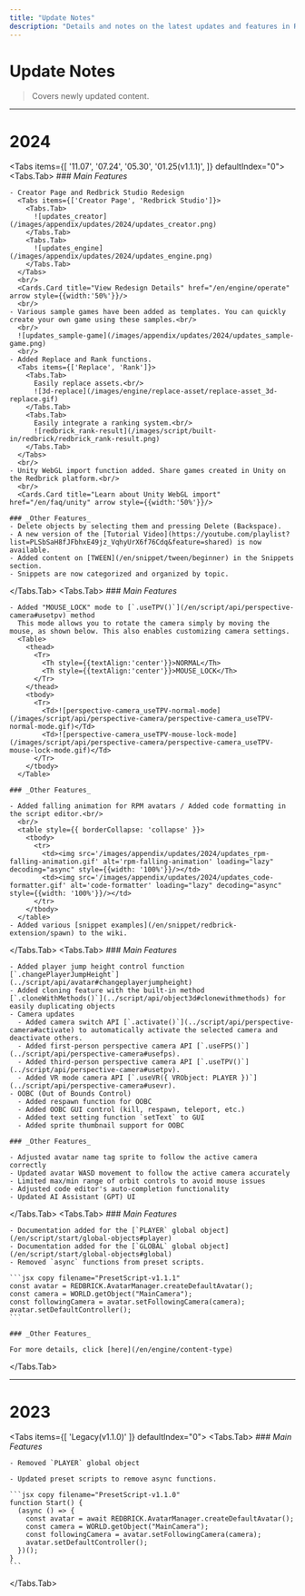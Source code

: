 ```yaml
---
title: "Update Notes"
description: "Details and notes on the latest updates and features in Redbrick Studio."
---
```


# Update Notes

> Covers newly updated content.

---

# 2024
<Tabs items={[
  '11.07',
  '07.24',
  '05.30',
  '01.25(v1.1.1)',
]} defaultIndex="0">
  <Tabs.Tab>
    ### _Main Features_

    - Creator Page and Redbrick Studio Redesign
      <Tabs items={['Creator Page', 'Redbrick Studio']}>
        <Tabs.Tab>
          ![updates_creator](/images/appendix/updates/2024/updates_creator.png)
        </Tabs.Tab>
        <Tabs.Tab>
          ![updates_engine](/images/appendix/updates/2024/updates_engine.png)
        </Tabs.Tab>
      </Tabs>
      <br/>
      <Cards.Card title="View Redesign Details" href="/en/engine/operate" arrow style={{width:'50%'}}/>
      <br/>
    - Various sample games have been added as templates. You can quickly create your own game using these samples.<br/>
      <br/>
      ![updates_sample-game](/images/appendix/updates/2024/updates_sample-game.png)
      <br/>
    - Added Replace and Rank functions.
      <Tabs items={['Replace', 'Rank']}>
        <Tabs.Tab>
          Easily replace assets.<br/>
          ![3d-replace](/images/engine/replace-asset/replace-asset_3d-replace.gif)
        </Tabs.Tab>
        <Tabs.Tab>
          Easily integrate a ranking system.<br/>
          ![redbrick_rank-result](/images/script/built-in/redbrick/redbrick_rank-result.png)
        </Tabs.Tab>
      </Tabs>
      <br/>
    - Unity WebGL import function added. Share games created in Unity on the Redbrick platform.<br/>
      <br/>
      <Cards.Card title="Learn about Unity WebGL import" href="/en/faq/unity" arrow style={{width:'50%'}}/>
      
    ### _Other Features_
    - Delete objects by selecting them and pressing Delete (Backspace).
    - A new version of the [Tutorial Video](https://youtube.com/playlist?list=PLSbSaH8fJFbhxE49jz_VqhyUrX6f76Cdq&feature=shared) is now available.
    - Added content on [TWEEN](/en/snippet/tween/beginner) in the Snippets section.
    - Snippets are now categorized and organized by topic.
  </Tabs.Tab>
  <Tabs.Tab>
    ### _Main Features_

    - Added "MOUSE_LOCK" mode to [`.useTPV()`](/en/script/api/perspective-camera#usetpv) method  
      This mode allows you to rotate the camera simply by moving the mouse, as shown below. This also enables customizing camera settings.
      <Table>
        <thead>
          <Tr>
            <Th style={{textAlign:'center'}}>NORMAL</Th>
            <Th style={{textAlign:'center'}}>MOUSE_LOCK</Th>
          </Tr>
        </thead>
        <tbody>
          <Tr>
            <Td>![perspective-camera_useTPV-normal-mode](/images/script/api/perspective-camera/perspective-camera_useTPV-normal-mode.gif)</Td>
            <Td>![perspective-camera_useTPV-mouse-lock-mode](/images/script/api/perspective-camera/perspective-camera_useTPV-mouse-lock-mode.gif)</Td>
          </Tr>
        </tbody>
      </Table>

    ### _Other Features_

    - Added falling animation for RPM avatars / Added code formatting in the script editor.<br/>
      <br/>
      <table style={{ borderCollapse: 'collapse' }}>
        <tbody>
          <tr>
            <td><img src='/images/appendix/updates/2024/updates_rpm-falling-animation.gif' alt='rpm-falling-animation' loading="lazy" decoding="async" style={{width: '100%'}}/></td>
            <td><img src='/images/appendix/updates/2024/updates_code-formatter.gif' alt='code-formatter' loading="lazy" decoding="async" style={{width: '100%'}}/></td>
          </tr>
        </tbody>
      </table>
    - Added various [snippet examples](/en/snippet/redbrick-extension/spawn) to the wiki.
  </Tabs.Tab>
  <Tabs.Tab>
    ### _Main Features_

    - Added player jump height control function [`.changePlayerJumpHeight`](../script/api/avatar#changeplayerjumpheight)
    - Added cloning feature with the built-in method [`.cloneWithMethods()`](../script/api/object3d#clonewithmethods) for easily duplicating objects
    - Camera updates
      - Added camera switch API [`.activate()`](../script/api/perspective-camera#activate) to automatically activate the selected camera and deactivate others.
      - Added first-person perspective camera API [`.useFPS()`](../script/api/perspective-camera#usefps).
      - Added third-person perspective camera API [`.useTPV()`](../script/api/perspective-camera#usetpv).
      - Added VR mode camera API [`.useVR({ VRObject: PLAYER })`](../script/api/perspective-camera#usevr).
    - OOBC (Out of Bounds Control)
      - Added respawn function for OOBC
      - Added OOBC GUI control (kill, respawn, teleport, etc.)
      - Added text setting function `setText` to GUI
      - Added sprite thumbnail support for OOBC

    ### _Other Features_

    - Adjusted avatar name tag sprite to follow the active camera correctly
    - Updated avatar WASD movement to follow the active camera accurately
    - Limited max/min range of orbit controls to avoid mouse issues
    - Adjusted code editor's auto-completion functionality
    - Updated AI Assistant (GPT) UI
  </Tabs.Tab>
  <Tabs.Tab>
    ### _Main Features_

    - Documentation added for the [`PLAYER` global object](/en/script/start/global-objects#player)
    - Documentation added for the [`GLOBAL` global object](/en/script/start/global-objects#global)
    - Removed `async` functions from preset scripts.

    ```jsx copy filename="PresetScript-v1.1.1"
    const avatar = REDBRICK.AvatarManager.createDefaultAvatar();
    const camera = WORLD.getObject("MainCamera");
    const followingCamera = avatar.setFollowingCamera(camera);
    avatar.setDefaultController();
    ```

    ### _Other Features_

    For more details, click [here](/en/engine/content-type)
  </Tabs.Tab>
</Tabs>

---

# 2023

<Tabs items={[ 'Legacy(v1.1.0)' ]} defaultIndex="0">
  <Tabs.Tab>
    ### _Main Features_

    - Removed `PLAYER` global object

    - Updated preset scripts to remove async functions.

    ```jsx copy filename="PresetScript-v1.1.0"
    function Start() {
      (async () => {
        const avatar = await REDBRICK.AvatarManager.createDefaultAvatar();
        const camera = WORLD.getObject("MainCamera");
        const followingCamera = avatar.setFollowingCamera(camera);
        avatar.setDefaultController();
      })();
    }
    ```
  </Tabs.Tab>
</Tabs>

